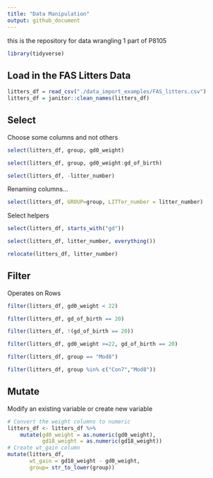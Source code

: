 ```yaml
---
title: "Data Manipulation"
output: github_document
---
```

this is the repository for data wrangling 1 part of P8105

```r
library(tidyverse)
```

## Load in the FAS Litters Data
```r
litters_df = read_csv("./data_import_examples/FAS_litters.csv")
litters_df = janitor::clean_names(litters_df)
```

## Select
Choose some columns and not others
```r
select(litters_df, group, gd0_weight)
```

```r
select(litters_df, group, gd0_weight:gd_of_birth)
```

```r
select(litters_df, -litter_number)
```

Renaming columns...
```r
select(litters_df, GROUP=group, LITTer_number = litter_number)
```

Select helpers
```r
select(litters_df, starts_with("gd"))
```

```r
select(litters_df, litter_number, everything())
```

```r
relocate(litters_df, litter_number)
```

## Filter
Operates on Rows 

```r
filter(litters_df, gd0_weight < 22)
```

```r
filter(litters_df, gd_of_birth == 20)
```

```r
filter(litters_df, !(gd_of_birth == 20))
```

```r
filter(litters_df, gd0_weight >=22, gd_of_birth == 20)
```

```r
filter(litters_df, group == "Mod8")
```

```r
filter(litters_df, group %in% c("Con7","Mod8"))
```


## Mutate
Modify an existing variable or create new variable

```r
# Convert the weight columns to numeric
litters_df <- litters_df %>%
    mutate(gd0_weight = as.numeric(gd0_weight),
           gd18_weight = as.numeric(gd18_weight))
# Create wt_gain column
mutate(litters_df, 
       wt_gain = gd18_weight - gd0_weight,
       group= str_to_lower(group))
```






